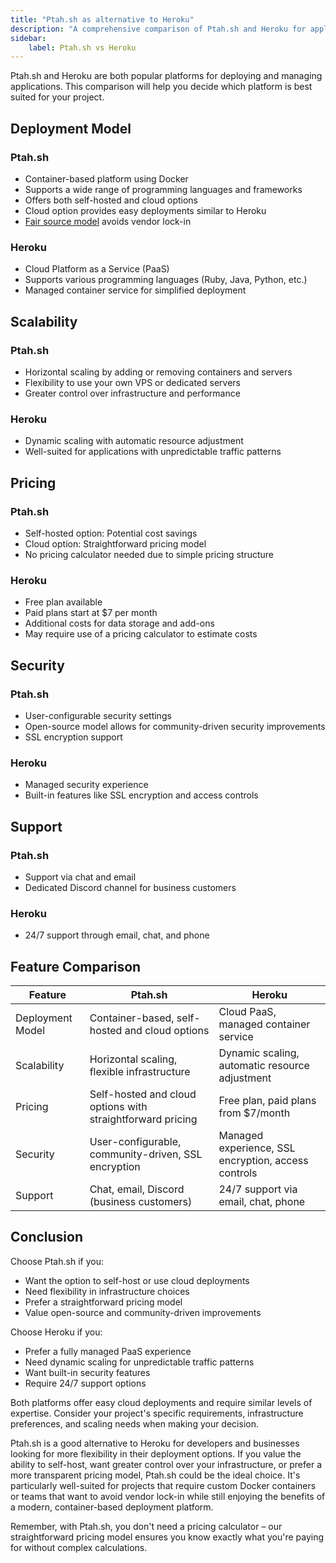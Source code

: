 ```yaml
---
title: "Ptah.sh as alternative to Heroku"
description: "A comprehensive comparison of Ptah.sh and Heroku for application deployment and management."
sidebar:
    label: Ptah.sh vs Heroku
---
```


Ptah.sh and Heroku are both popular platforms for deploying and managing applications. This comparison will help you decide which platform is best suited for your project.

## Deployment Model

### Ptah.sh
- Container-based platform using Docker
- Supports a wide range of programming languages and frameworks
- Offers both self-hosted and cloud options
- Cloud option provides easy deployments similar to Heroku
- [Fair source model](/blog/2024-08-09-we-use-fair-source/) avoids vendor lock-in

### Heroku
- Cloud Platform as a Service (PaaS)
- Supports various programming languages (Ruby, Java, Python, etc.)
- Managed container service for simplified deployment

## Scalability

### Ptah.sh
- Horizontal scaling by adding or removing containers and servers
- Flexibility to use your own VPS or dedicated servers
- Greater control over infrastructure and performance

### Heroku
- Dynamic scaling with automatic resource adjustment
- Well-suited for applications with unpredictable traffic patterns

## Pricing

### Ptah.sh
- Self-hosted option: Potential cost savings
- Cloud option: Straightforward pricing model
- No pricing calculator needed due to simple pricing structure

### Heroku
- Free plan available
- Paid plans start at $7 per month
- Additional costs for data storage and add-ons
- May require use of a pricing calculator to estimate costs

## Security

### Ptah.sh
- User-configurable security settings
- Open-source model allows for community-driven security improvements
- SSL encryption support

### Heroku
- Managed security experience
- Built-in features like SSL encryption and access controls

## Support

### Ptah.sh
- Support via chat and email
- Dedicated Discord channel for business customers

### Heroku
- 24/7 support through email, chat, and phone

## Feature Comparison

| Feature | Ptah.sh | Heroku |
|---------|---------|--------|
| Deployment Model | Container-based, self-hosted and cloud options | Cloud PaaS, managed container service |
| Scalability | Horizontal scaling, flexible infrastructure | Dynamic scaling, automatic resource adjustment |
| Pricing | Self-hosted and cloud options with straightforward pricing | Free plan, paid plans from $7/month |
| Security | User-configurable, community-driven, SSL encryption | Managed experience, SSL encryption, access controls |
| Support | Chat, email, Discord (business customers) | 24/7 support via email, chat, phone |

## Conclusion

Choose Ptah.sh if you:
- Want the option to self-host or use cloud deployments
- Need flexibility in infrastructure choices
- Prefer a straightforward pricing model
- Value open-source and community-driven improvements

Choose Heroku if you:
- Prefer a fully managed PaaS experience
- Need dynamic scaling for unpredictable traffic patterns
- Want built-in security features
- Require 24/7 support options

Both platforms offer easy cloud deployments and require similar levels of expertise. Consider your project's specific requirements, infrastructure preferences, and scaling needs when making your decision.

Ptah.sh is a good alternative to Heroku for developers and businesses looking for more flexibility in their deployment options. If you value the ability to self-host, want greater control over your infrastructure, or prefer a more transparent pricing model, Ptah.sh could be the ideal choice. It's particularly well-suited for projects that require custom Docker containers or teams that want to avoid vendor lock-in while still enjoying the benefits of a modern, container-based deployment platform.

Remember, with Ptah.sh, you don't need a pricing calculator – our straightforward pricing model ensures you know exactly what you're paying for without complex calculations.

<DocsCTA />
